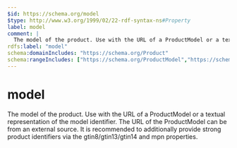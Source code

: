 ```yaml
---
$id: https://schema.org/model
$type: http://www.w3.org/1999/02/22-rdf-syntax-ns#Property
label: model
comment: |
  The model of the product. Use with the URL of a ProductModel or a textual representation of the model identifier. The URL of the ProductModel can be from an external source. It is recommended to additionally provide strong product identifiers via the gtin8/gtin13/gtin14 and mpn properties.
rdfs:label: "model"
schema:domainIncludes: "https://schema.org/Product"
schema:rangeIncludes: ["https://schema.org/ProductModel","https://schema.org/Text"]
---
```


# model

The model of the product. Use with the URL of a ProductModel or a textual representation of the model identifier. The URL of the ProductModel can be from an external source. It is recommended to additionally provide strong product identifiers via the gtin8/gtin13/gtin14 and mpn properties.

